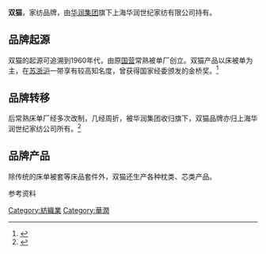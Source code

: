 '''双猫'''，家纺品牌，由[[华润集团|华润集团]]旗下上海华润世纪家纺有限公司持有。
==品牌起源==
双猫的起源可追溯到1960年代，由原[[国有企业|国营]]常熟被单厂创立。双猫产品以床被单为主，在[[江苏|苏]][[浙江|浙]][[上海|沪]]一带享有较高知名度，曾获得国家经委颁发的金桥奖。<ref>{{Cite web |url= http://www.js.cei.gov.cn/JSfamous/0501001/cshuangc.htm |title= 双猫牌床单及纺织装饰用品 |date= 1997 |quote= 双猫产品以其特有的名牌效应，销售网点遍及全国大中城市，1992～1995年连续四年被国内贸易部评为国产名牌“金桥奖”床褥单细类第一类、国家银质奖等、纺工部优质产品奖、94～97年江苏名牌产品奖、全国最畅销产品“金桥奖”四连冠既床褥单细类第一名等殊荣。 。 |deadurl= yes |archiveurl= https://web.archive.org/web/20050526000126/http://www.js.cei.gov.cn/JSfamous/0501001/cshuangc.htm |archivedate= 2005-05-26 |accessdate= 2011-12-01 }}</ref>

==品牌转移==
后常熟床单厂经多次改制，几经周折，被华润集团收归旗下，双猫品牌亦归上海华润世纪家纺公司所有。<ref>{{Cite web |url= http://info.jj.hc360.com/2008/09/09080359432.shtml |title= 华润世纪家纺：差异化创新成就企业未来 |author= 李林 |date= 2008-09-09 |quote= “双猫”这个品牌我们考虑到了其40年的历史沉淀，把其定位为大众化的品牌，“双猫”这个品牌当时在国内，特别是长三角州可谓是一个著名的民族品牌，所以现在我们把其销售渠道锁定在超市。 |accessdate= 2011-12-01 |archive-date= 2010-08-25 |archive-url= https://web.archive.org/web/20100825001205/http://info.jj.hc360.com/2008/09/09080359432.shtml |dead-url= no }}</ref>
==品牌产品==
除传统的床单被套等床品套件外，双猫还生产各种枕类、芯类产品。

参考资料
<references />
[[Category:紡織業|Category:紡織業]]
[[Category:華潤|Category:華潤]]
